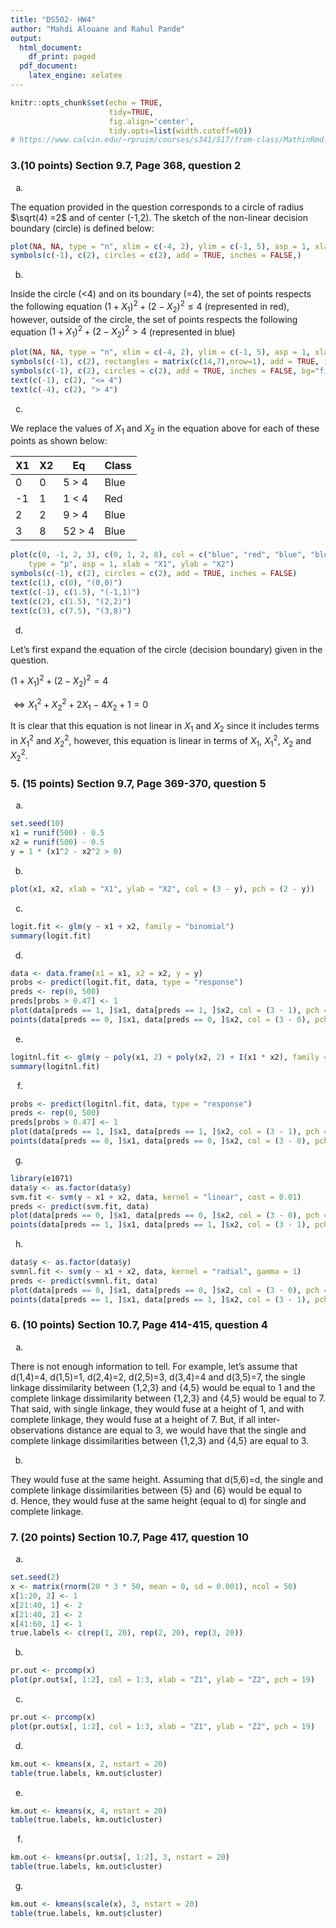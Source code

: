 ```yaml
---
title: "DS502- HW4"
author: "Mahdi Alouane and Rahul Pande"
output:
  html_document:
    df_print: paged
  pdf_document:
    latex_engine: xelatex
---
```


```r
knitr::opts_chunk$set(echo = TRUE,
                      tidy=TRUE,
                      fig.align='center',
                      tidy.opts=list(width.cutoff=60))
# https://www.calvin.edu/~rpruim/courses/s341/S17/from-class/MathinRmd.html
```

### 3.(10 points) Section 9.7, Page 368, question 2

a.

The equation provided in the question corresponds to a circle of radius $\sqrt(4) =2$ and of center (-1,2). The sketch of the non-linear decision boundary (circle) is defined below:

```r
plot(NA, NA, type = "n", xlim = c(-4, 2), ylim = c(-1, 5), asp = 1, xlab = "X1", ylab = "X2")
symbols(c(-1), c(2), circles = c(2), add = TRUE, inches = FALSE,)
```

b.

Inside the circle (<4) and on its boundary (=4), the set of points respects the following equation $(1+X_1)^2 + (2-X_2)^2 \le 4$ (represented in red), however, outside of the circle, the set of points respects the following equation $(1+X_1)^2 + (2-X_2)^2 > 4$ (represented in blue)

```r
plot(NA, NA, type = "n", xlim = c(-4, 2), ylim = c(-1, 5), asp = 1, xlab = "X1", ylab = "X2")
symbols(c(-1), c(2), rectangles = matrix(c(14,7),nrow=1), add = TRUE, inches = FALSE, bg="skyblue")
symbols(c(-1), c(2), circles = c(2), add = TRUE, inches = FALSE, bg="firebrick2", fg="firebrick2")
text(c(-1), c(2), "<= 4")
text(c(-4), c(2), "> 4")
```

c.

We replace the values of $X_1$ and $X_2$ in the equation above for each of these points as shown below:

| X1 | X2 | Eq     | Class |
|----|----|--------|-------|
| 0  | 0  | 5 > 4  | Blue  |
| -1 | 1  | 1 < 4  | Red   |
| 2  | 2  | 9 > 4  | Blue  |
| 3  | 8  | 52 > 4 | Blue  |



```r
plot(c(0, -1, 2, 3), c(0, 1, 2, 8), col = c("blue", "red", "blue", "blue"), 
    type = "p", asp = 1, xlab = "X1", ylab = "X2")
symbols(c(-1), c(2), circles = c(2), add = TRUE, inches = FALSE)
text(c(1), c(0), "(0,0)")
text(c(-1), c(1.5), "(-1,1)")
text(c(2), c(1.5), "(2,2)")
text(c(3), c(7.5), "(3,8)")
```

d.

Let's first expand the equation of the circle (decision boundary) given in the question.

$(1+X_1)^2 + (2-X_2)^2 = 4$

$\Leftrightarrow X_1^2 + X_2^2 + 2X_1 - 4X_2 + 1 = 0$

It is clear that this equation is not linear in $X_1$ and $X_2$ since it includes terms in $X_1^2$ and $X_2^2$, however, this equation is linear in terms of $X_1$, $X_1^2$, $X_2$ and $X_2^2$.

### 5. (15 points) Section 9.7, Page 369-370, question 5

a.

```r
set.seed(10)
x1 = runif(500) - 0.5
x2 = runif(500) - 0.5
y = 1 * (x1^2 - x2^2 > 0)
```

b.

```r
plot(x1, x2, xlab = "X1", ylab = "X2", col = (3 - y), pch = (2 - y))
```

c.
```r
logit.fit <- glm(y ~ x1 + x2, family = "binomial")
summary(logit.fit)
```

d.

```r
data <- data.frame(x1 = x1, x2 = x2, y = y)
probs <- predict(logit.fit, data, type = "response")
preds <- rep(0, 500)
preds[probs > 0.47] <- 1
plot(data[preds == 1, ]$x1, data[preds == 1, ]$x2, col = (3 - 1), pch = (2 - 1), xlab = "X1", ylab = "X2")
points(data[preds == 0, ]$x1, data[preds == 0, ]$x2, col = (3 - 0), pch = (2 - 0))
```

e.

```r
logitnl.fit <- glm(y ~ poly(x1, 2) + poly(x2, 2) + I(x1 * x2), family = "binomial")
summary(logitnl.fit)
```

f.
```r
probs <- predict(logitnl.fit, data, type = "response")
preds <- rep(0, 500)
preds[probs > 0.47] <- 1
plot(data[preds == 1, ]$x1, data[preds == 1, ]$x2, col = (3 - 1), pch = (2 - 1), xlab = "X1", ylab = "X2")
points(data[preds == 0, ]$x1, data[preds == 0, ]$x2, col = (3 - 0), pch = (2 - 0))
```

g.
```r
library(e1071)
data$y <- as.factor(data$y)
svm.fit <- svm(y ~ x1 + x2, data, kernel = "linear", cost = 0.01)
preds <- predict(svm.fit, data)
plot(data[preds == 0, ]$x1, data[preds == 0, ]$x2, col = (3 - 0), pch = (2 - 0), xlab = "X1", ylab = "X2")
points(data[preds == 1, ]$x1, data[preds == 1, ]$x2, col = (3 - 1), pch = (2 - 1))
```

h.
```r
data$y <- as.factor(data$y)
svmnl.fit <- svm(y ~ x1 + x2, data, kernel = "radial", gamma = 1)
preds <- predict(svmnl.fit, data)
plot(data[preds == 0, ]$x1, data[preds == 0, ]$x2, col = (3 - 0), pch = (2 - 0), xlab = "X1", ylab = "X2")
points(data[preds == 1, ]$x1, data[preds == 1, ]$x2, col = (3 - 1), pch = (2 - 1))
```

### 6. (10 points) Section 10.7, Page 414-415, question 4

a.

There is not enough information to tell. 
For example, let's assume that d(1,4)=4, d(1,5)=1, d(2,4)=2, d(2,5)=3, d(3,4)=4 and d(3,5)=7, the single linkage dissimilarity between {1,2,3} and {4,5} would be equal to 1 and the complete linkage dissimilarity between {1,2,3} and {4,5} would be equal to 7.
That said, with single linkage, they would fuse at a height of 1, and with complete linkage, they would fuse at a height of 7. 
But, if all inter-observations distance are equal to 3, we would have that the single and complete linkage dissimilarities between {1,2,3} and {4,5} are equal to 3.

b.

They would fuse at the same height. 
Assuming that d(5,6)=d, the single and complete linkage dissimilarities between {5} and {6} would be equal to d. Hence, they would fuse at the same height (equal to d) for single and complete linkage.

### 7. (20 points) Section 10.7, Page 417, question 10

a.

```r
set.seed(2)
x <- matrix(rnorm(20 * 3 * 50, mean = 0, sd = 0.001), ncol = 50)
x[1:20, 2] <- 1
x[21:40, 1] <- 2
x[21:40, 2] <- 2
x[41:60, 1] <- 1
true.labels <- c(rep(1, 20), rep(2, 20), rep(3, 20))
```

b.

```r
pr.out <- prcomp(x)
plot(pr.out$x[, 1:2], col = 1:3, xlab = "Z1", ylab = "Z2", pch = 19)
```

c.

```r
pr.out <- prcomp(x)
plot(pr.out$x[, 1:2], col = 1:3, xlab = "Z1", ylab = "Z2", pch = 19)
```

d.

```r
km.out <- kmeans(x, 2, nstart = 20)
table(true.labels, km.out$cluster)
```

e.

```r
km.out <- kmeans(x, 4, nstart = 20)
table(true.labels, km.out$cluster)
```

f.

```r
km.out <- kmeans(pr.out$x[, 1:2], 3, nstart = 20)
table(true.labels, km.out$cluster)
```

g.

```r
km.out <- kmeans(scale(x), 3, nstart = 20)
table(true.labels, km.out$cluster)
```
